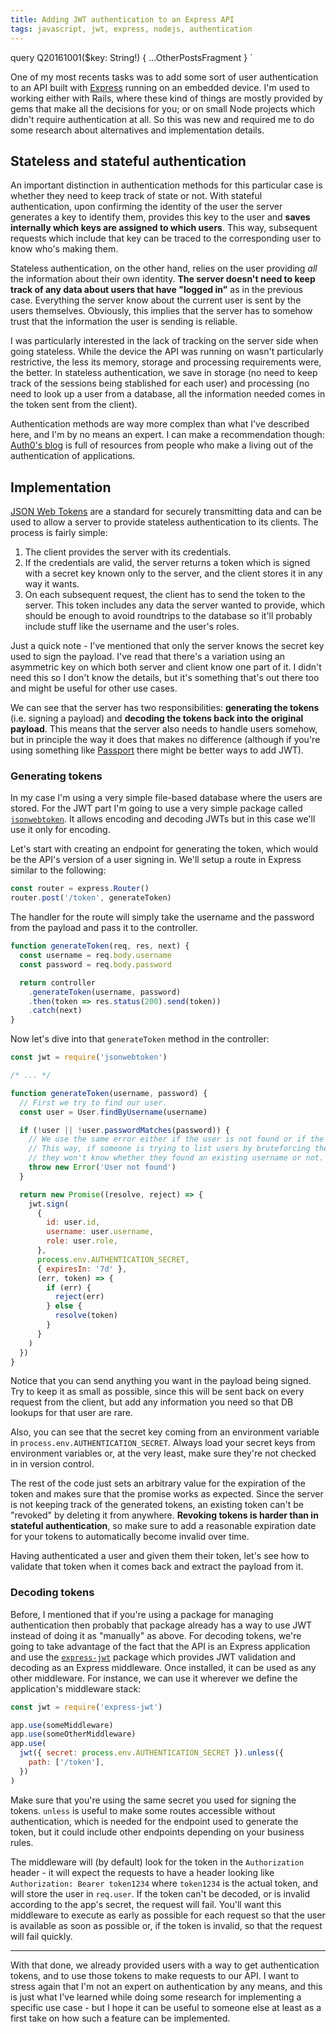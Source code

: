 ```yaml
---
title: Adding JWT authentication to an Express API
tags: javascript, jwt, express, nodejs, authentication
---
```




  query Q20161001($key: String!) {
    ...OtherPostsFragment
  }
`

One of my most recents tasks was to add some sort of user authentication
to an API built with [Express](https://expressjs.com/) running on an
embedded device. I'm used to working either with Rails, where these kind
of things are mostly provided by gems that make all the decisions for you;
or on small Node projects which didn't require authentication at all. So
this was new and required me to do some research about alternatives and
implementation details.

## Stateless and stateful authentication

An important distinction in authentication methods for this particular
case is whether they need to keep track of state or not. With stateful
authentication, upon confirming the identity of the user the server
generates a key to identify them, provides this key to the user and
**saves internally which keys are assigned to which users**. This way,
subsequent requests which include that key can be traced to the
corresponding user to know who's making them.

Stateless authentication, on the other hand, relies on the user providing
_all_ the information about their own identity. **The server doesn't need
to keep track of any data about users that have "logged in"** as in the
previous case. Everything the server know about the current user is sent
by the users themselves. Obviously, this implies that the server has to
somehow trust that the information the user is sending is reliable.

I was particularly interested in the lack of tracking on the server side
when going stateless. While the device the API was running on wasn't
particularly restrictive, the less its memory, storage and processing
requirements were, the better. In stateless authentication, we save in
storage (no need to keep track of the sessions being stablished for each
user) and processing (no need to look up a user from a database, all the
information needed comes in the token sent from the client).

Authentication methods are way more complex than what I've described here,
and I'm by no means an expert. I can make a recommendation though:
[Auth0's blog](https://auth0.com/blog/) is full of resources from people
who make a living out of the authentication of applications.

## Implementation

[JSON Web Tokens](https://jwt.io/) are a standard for securely
transmitting data and can be used to allow a server to provide stateless
authentication to its clients. The process is fairly simple:

1. The client provides the server with its credentials.
2. If the credentials are valid, the server returns a token which is
   signed with a secret key known only to the server, and the client
   stores it in any way it wants.
3. On each subsequent request, the client has to send the token to the
   server. This token includes any data the server wanted to provide,
   which should be enough to avoid roundtrips to the database so it'll
   probably include stuff like the username and the user's roles.

Just a quick note - I've mentioned that only the server knows the secret
key used to sign the payload. I've read that there's a variation using an
asymmetric key on which both server and client know one part of it. I
didn't need this so I don't know the details, but it's something that's
out there too and might be useful for other use cases.

We can see that the server has two responsibilities: **generating the
tokens** (i.e. signing a payload) and **decoding the tokens back into the
original payload**. This means that the server also needs to handle users
somehow, but in principle the way it does that makes no difference
(although if you're using something like
[Passport](https://www.npmjs.com/package/passport) there might be better
ways to add JWT).

### Generating tokens

In my case I'm using a very simple file-based database where the users are
stored. For the JWT part I'm going to use a very simple package called
[`jsonwebtoken`](https://www.npmjs.com/package/jsonwebtoken). It allows
encoding and decoding JWTs but in this case we'll use it only for
encoding.

Let's start with creating an endpoint for generating the token, which
would be the API's version of a user signing in. We'll setup a route in
Express similar to the following:

```js
const router = express.Router()
router.post('/token', generateToken)
```

The handler for the route will simply take the username and the password
from the payload and pass it to the controller.

```js
function generateToken(req, res, next) {
  const username = req.body.username
  const password = req.body.password

  return controller
    .generateToken(username, password)
    .then(token => res.status(200).send(token))
    .catch(next)
}
```

Now let's dive into that `generateToken` method in the controller:

```js
const jwt = require('jsonwebtoken')

/* ... */

function generateToken(username, password) {
  // First we try to find our user.
  const user = User.findByUsername(username)

  if (!user || !user.passwordMatches(password)) {
    // We use the same error either if the user is not found or if the password doesn't match.
    // This way, if someone is trying to list users by bruteforcing the authentication endpoint,
    // they won't know whether they found an existing username or not.
    throw new Error('User not found')
  }

  return new Promise((resolve, reject) => {
    jwt.sign(
      {
        id: user.id,
        username: user.username,
        role: user.role,
      },
      process.env.AUTHENTICATION_SECRET,
      { expiresIn: '7d' },
      (err, token) => {
        if (err) {
          reject(err)
        } else {
          resolve(token)
        }
      }
    )
  })
}
```

Notice that you can send anything you want in the payload being signed.
Try to keep it as small as possible, since this will be sent back on every
request from the client, but add any information you need so that DB
lookups for that user are rare.

Also, you can see that the secret key coming from an environment variable
in `process.env.AUTHENTICATION_SECRET`. Always load your secret keys from
environment variables or, at the very least, make sure they're not checked
in in version control.

The rest of the code just sets an arbitrary value for the expiration of
the token and makes sure that the promise works as expected. Since the
server is not keeping track of the generated tokens, an existing token
can't be "revoked" by deleting it from anywhere. **Revoking tokens is
harder than in stateful authentication**, so make sure to add a reasonable
expiration date for your tokens to automatically become invalid over time.

Having authenticated a user and given them their token, let's see how to
validate that token when it comes back and extract the payload from it.

### Decoding tokens

Before, I mentioned that if you're using a package for managing
authentication then probably that package already has a way to use JWT
instead of doing it as "manually" as above. For decoding tokens, we're
going to take advantage of the fact that the API is an Express application
and use the [`express-jwt`](https://github.com/auth0/express-jwt) package
which provides JWT validation and decoding as an Express middleware. Once
installed, it can be used as any other middleware. For instance, we can
use it wherever we define the application's middleware stack:

```js
const jwt = require('express-jwt')

app.use(someMiddleware)
app.use(someOtherMiddleware)
app.use(
  jwt({ secret: process.env.AUTHENTICATION_SECRET }).unless({
    path: ['/token'],
  })
)
```

Make sure that you're using the same secret you used for signing the
tokens. `unless` is useful to make some routes accessible without
authentication, which is needed for the endpoint used to generate the
token, but it could include other endpoints depending on your business
rules.

The middleware will (by default) look for the token in the `Authorization`
header - it will expect the requests to have a header looking like
`Authorization: Bearer token1234` where `token1234` is the actual token,
and will store the user in `req.user`. If the token can't be decoded, or
is invalid according to the app's secret, the request will fail. You'll
want this middleware to execute as early as possible for each request so
that the user is available as soon as possible or, if the token is
invalid, so that the request will fail quickly.

---

With that done, we already provided users with a way to get authentication
tokens, and to use those tokens to make requests to our API. I want to
stress again that I'm not an expert on authentication by any means, and
this is just what I've learned while doing some research for implementing
a specific use case - but I hope it can be useful to someone else at least
as a first take on how such a feature can be implemented.
